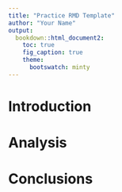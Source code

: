```yaml
---
title: "Practice RMD Template"
author: "Your Name"
output:
  bookdown::html_document2:
    toc: true
    fig_caption: true
    theme: 
      bootswatch: minty
---
```


# Introduction

# Analysis

# Conclusions
